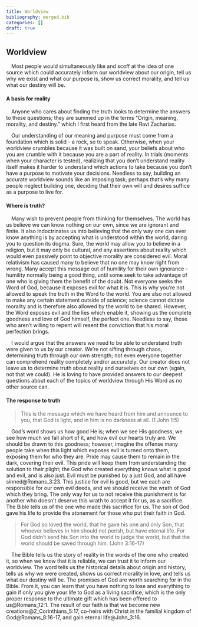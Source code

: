 ```yaml
---
title: Worldview
bibliography: merged.bib
categories: []
draft: true
---
```


## Worldview

&emsp;Most people would simultaneously like and scoff at the idea of one source which could accurately inform our worldview about our origin, tell us why we exist and what our purpose is, show us correct morality, and tell us what our destiny will be.

#### A basis for reality

&emsp;Anyone who cares about finding the truth looks to determine the answers to these questions; they are summed up in the terms "Origin, meaning, morality, and destiny." which I first heard from the late Ravi Zacharias.

&emsp;Our understanding of our meaning and purpose must come from a foundation which is solid - a rock, so to speak. Otherwise, when your worldview crumbles because it was built on sand, your beliefs about who you are crumble with it because you are a part of reality. In trials (moments when your character is tested), realizing that you don't understand reality itself makes it harder to understand which actions to take because you don't have a purpose to motivate your decisions. Needless to say, building an accurate worldview sounds like an imposing task; perhaps that's why many people neglect building one, deciding that their own will and desires suffice as a purpose to live for.

#### Where is truth?

&emsp;Many wish to prevent people from thinking for themselves. The world has us believe we can know nothing on our own, since we are ignorant and finite. It also indoctrinates us into believing that the only way one can ever know anything is by accepting what is understood within the world, daring you to question its dogma. Sure, the world may allow you to believe in a religion, but it may only be cultural, and any assertions about reality which would even passively point to objective morality are considered evil. Moral relativism has caused many to believe that no one may know right from wrong. Many accept this message out of humility for their own ignorance - humility normally being a good thing, until some seek to take advantage of one who is giving them the benefit of the doubt. Not everyone seeks the Word of God, because it exposes evil for what it is. This is why you're not allowed to speak the truth in the Word to the world. You are also not allowed to make any certain statement outside of science; science cannot dictate morality and is therefore also allowed by the world to be shared. However, the Word exposes evil and the lies which enable it, showing us the complete goodness and love of God himself, the perfect one. Needless to say, those who aren't willing to repent will resent the conviction that his moral perfection brings.

&emsp;I would argue that the answers we need to be able to understand truth were given to us by our creator. We're not sifting through chaos, determining truth through our own strength; not even everyone together can comprehend reality completely and/or accurately. Our creator does not leave us to determine truth about reality and ourselves on our own (again, not that we could). He is loving to have provided answers to our deepest questions about each of the topics of worldview through His Word as no other source can.

#### The response to truth

><r r="1 John 1 5">This is the message which we have heard from him and announce to you, that God is light, and in him is no darkness at all. (1 John 1:5)</r>

&emsp;God's word shows us how good He is; when we see His goodness, we see how much we fall short of it, and how evil our hearts truly are. We should be drawn to this goodness; however, imagine the offense many people take when this light which exposes evil is turned onto them, exposing them for who they are. Pride may cause them to remain in the dark, covering their evil. This pride will keep them from understanding the solution to their plight; the God who created everything knows what is good and evil, and is also just. Evil must be punished by a just God, and all have sinned<r c="ro 3 23">@Romans_3:23</r>. This justice for evil is good, but we each are responsible for our own evil deeds, and we should receive the wrath of God which they bring. The only way for us to not receive this punishment is for another who doesn't deserve this wrath to accept it for us, as a sacrifice. The Bible tells us of the one who made this sacrifice for us. The son of God gave his life to provide the atonement for those who put their faith in God.

><r r="John 3 16 17">For God so loved the world, that he gave his one and only Son, that whoever believes in him should not perish, but have eternal life. For God didn't send his Son into the world to judge the world, but that the world should be saved through him. (John 3:16-17)</r>

&emsp;The Bible tells us the story of reality in the words of the one who created it, so when we know that it is reliable, we can trust it to inform our worldview. The word tells us the historical details about origin and history, tells us why we were created, shows us correct morality in love, and tells us what our destiny will be. The promises of God are worth searching for in the Bible. From it, you can learn that you have nothing to lose and everything to gain if only you give your life to God as a living sacrifice, which is the only proper response to the ultimate gift which has been offered to us<r c="ro 12 1">@Romans_12:1</r>. The result of our faith is that we become new creations<r c="2 Corinthians 5 17">@2_Corinthians_5:17</r>, co-heirs with Christ in the familial kingdom of God<r c="Romans 8 16 17">@Romans_8:16-17</r>, and gain eternal life<r c="jn 3 16">@John_3:16</r>.
